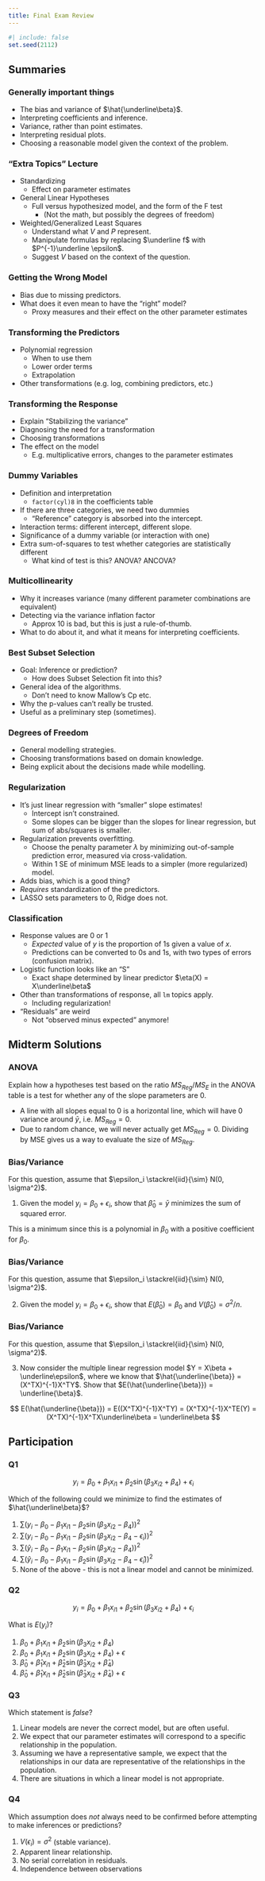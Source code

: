 ```yaml
---
title: Final Exam Review
---
```


```r
#| include: false
set.seed(2112)
```

## Summaries

### Generally important things

- The bias and variance of $\hat{\underline\beta}$.\lspace
- Interpreting coefficients and inference.\lspace
- Variance, rather than point estimates.\lspace
- Interpreting residual plots.\lspace
- Choosing a reasonable model given the context of the problem.

### "Extra Topics" Lecture

- Standardizing
    - Effect on parameter estimates\lspace
- General Linear Hypotheses
    - Full versus hypothesized model, and the form of the F test
        - (Not the math, but possibly the degrees of freedom)\lspace
- Weighted/Generalized Least Squares
    - Understand what $V$ and $P$ represent.
    - Manipulate formulas by replacing $\underline f$ with $P^{-1}\underline \epsilon$.
    - Suggest $V$ based on the context of the question.

### Getting the Wrong Model

- Bias due to missing predictors.\lspace
- What does it even mean to have the "right" model?
    - Proxy measures and their effect on the other parameter estimates

### Transforming the Predictors

- Polynomial regression
    - When to use them
    - Lower order terms
    - Extrapolation\lspace
- Other transformations (e.g. log, combining predictors, etc.)

### Transforming the Response

- Explain "Stabilizing the variance"\lspace
- Diagnosing the need for a transformation\lspace
- Choosing transformations\lspace
- The effect on the model
    - E.g. multiplicative errors, changes to the parameter estimates\lspace

### Dummy Variables

- Definition and interpretation
    - `factor(cyl)8` in the coefficients table\lspace
- If there are three categories, we need two dummies
    - "Reference" category is absorbed into the intercept.\lspace
- Interaction terms: different intercept, different slope.\lspace
- Significance of a dummy variable (or interaction with one)\lspace
- Extra sum-of-squares to test whether categories are statistically different
    - What kind of test is this? ANOVA? ANCOVA?

### Multicollinearity

- Why it increases variance (many different parameter combinations are equivalent)\lspace
- Detecting via the variance inflation factor
    - Approx 10 is bad, but this is just a rule-of-thumb.\lspace
- What to do about it, and what it means for interpreting coefficients.

### Best Subset Selection

- Goal: Inference or prediction?
    - How does Subset Selection fit into this?\lspace
- General idea of the algorithms.
    - Don't need to know Mallow's Cp etc.\lspace
- Why the p-values can't really be trusted.\lspace
- Useful as a preliminary step (sometimes).\lspace

### Degrees of Freedom

- General modelling strategies.\lspace
- Choosing transformations based on domain knowledge.\lspace
- Being explicit about the decisions made while modelling.

### Regularization

- It's just linear regression with "smaller" slope estimates!
    - Intercept isn't constrained.
    - Some slopes can be bigger than the slopes for linear regression, but sum of abs/squares is smaller.\lspace
- Regularization prevents overfitting.
    - Choose the penalty parameter $\lambda$ by minimizing out-of-sample prediction error, measured via cross-validation.
    - Within 1 SE of minimum MSE leads to a simpler (more regularized) model.\lspace
- Adds bias, which is a good thing?\lspace
- *Requires* standardization of the predictors.\lspace
- LASSO sets parameters to 0, Ridge does not.

### Classification

- Response values are 0 or 1
    - *Expected* value of $y$ is the proportion of 1s given a value of $x$.
    - Predictions can be converted to 0s and 1s, with two types of errors (confusion matrix).\lspace
- Logistic function looks like an "S"
    - Exact shape determined by linear predictor $\eta(X) = X\underline\beta$\lspace
- Other than transformations of response, all `lm` topics apply.
    - Including regularization!\lspace
- "Residuals" are weird 
    - Not "observed minus expected" anymore!



## Midterm Solutions

### ANOVA {.t}

Explain how a hypotheses test based on the ratio $MS_{Reg}/MS_E$ in the ANOVA table is a test for whether any of the slope parameters are 0. 

\pause

- A line with all slopes equal to 0 is a horizontal line, which will have 0 variance around $\bar y$, i.e. $MS_{Reg} = 0$.
- Due to random chance, we will never actually get $MS_{Reg} = 0$. Dividing by MSE gives us a way to evaluate the size of $MS_{Reg}$.


### Bias/Variance {.t}

For this question, assume that $\epsilon_i \stackrel{iid}{\sim} N(0, \sigma^2)$.

1. Given the model $y_i = \beta_0 + \epsilon_i$, show that $\hat\beta_0 = \bar y$ minimizes the sum of squared error.

\pause

\begin{align*}
\frac{1}{n}\sum(y_i - \hat y)^2 &= \frac{1}{n}\sum(y_i - \beta_0)^2\\
\frac{d}{d\beta}\frac{1}{n} &= \frac{1}{n}\sum(y_i - \beta_0)^2\\
&= \frac{2}{n}(\sum y_i - n\beta_0) \stackrel{set}{=}0\\
\implies \frac{2}{n}\sum y_i &= \frac{2}{n}n\beta_0 \implies \bar y = \beta_0
\end{align*}

This is a minimum since this is a polynomial in $\beta_0$ with a positive coefficient for $\beta_0$.

### Bias/Variance {.t}

For this question, assume that $\epsilon_i \stackrel{iid}{\sim} N(0, \sigma^2)$.

2. Given the model $y_i = \beta_0 + \epsilon_i$, show that $E(\hat\beta_0) = \beta_0$ and $V(\hat\beta_0) = \sigma^2/n$.

\pause

\begin{align*}
E(\hat\beta_0) &= E\left(\frac{1}{n}\sum y_i\right)= \frac{1}{n}\sum E(y_i)\\
&= \frac{1}{n}\sum E(\beta_0 + \epsilon_i)= \frac{1}{n}n\beta_0 = \beta_0
\end{align*}

\begin{align*}
V(\hat\beta_0) &= V\left(\frac{1}{n}\sum y_i\right)= \frac{1}{n^2}\sum V(y_i)\\
&= \frac{1}{n^2}\sum V(\beta_0 + \epsilon_i)= \frac{1}{n^2}n\sigma^2 = \frac{\sigma^2}{n}
\end{align*}


### Bias/Variance {.t}

For this question, assume that $\epsilon_i \stackrel{iid}{\sim} N(0, \sigma^2)$.

3. Now consider the multiple linear regression model $Y = X\beta + \underline\epsilon$, where we know that $\hat{\underline{\beta}} = (X^TX)^{-1}X^TY$. Show that $E(\hat{\underline{\beta}}) = \underline{\beta}$.

\pause

$$
E(\hat{\underline{\beta}}) = E((X^TX)^{-1}X^TY) = (X^TX)^{-1}X^TE(Y) = (X^TX)^{-1}X^TX\underline\beta = \underline\beta
$$

::: {.content-visible unless-profile="book"}


## Participation

### Q1
$$
y_i = \beta_0 + \beta_1x_{i1} + \beta_2\sin(\beta_3 x_{i2} + \beta_4) + \epsilon_i
$$

Which of the following could we minimize to find the estimates of $\hat{\underline\beta}$?

\pspace

1. $\sum(y_i - \beta_0 - \beta_1x_{i1} - \beta_2\sin(\beta_3 x_{i2} - \beta_4))^2$\lspace
2. $\sum(y_i - \beta_0 - \beta_1x_{i1} - \beta_2\sin(\beta_3 x_{i2} - \beta_4 - \epsilon_i))^2$\lspace
3. $\sum(\hat y_i - \beta_0 - \beta_1x_{i1} - \beta_2\sin(\beta_3 x_{i2} - \beta_4))^2$\lspace
4. $\sum(\hat y_i - \beta_0 - \beta_1x_{i1} - \beta_2\sin(\beta_3 x_{i2} - \beta_4 - \hat\epsilon_i))^2$\lspace
5. None of the above - this is not a linear model and cannot be minimized.


### Q2

$$
y_i = \beta_0 + \beta_1x_{i1} + \beta_2\sin(\beta_3 x_{i2} + \beta_4) + \epsilon_i
$$

What is $E(y_i)$?

\pspace

1. $\beta_0 + \beta_1x_{i1} + \beta_2\sin(\beta_3 x_{i2} + \beta_4)$\lspace
2. $\beta_0 + \beta_1x_{i1} + \beta_2\sin(\beta_3 x_{i2} + \beta_4) + \epsilon$\lspace
3. $\hat\beta_0 + \hat\beta_1x_{i1} + \hat\beta_2\sin(\hat\beta_3 x_{i2} + \hat\beta_4)$\lspace
4. $\hat\beta_0 + \hat\beta_1x_{i1} + \hat\beta_2\sin(\hat\beta_3 x_{i2} + \hat\beta_4) + \epsilon$

### Q3

Which statement is *false*?

1. Linear models are never the correct model, but are often useful.
2. We expect that our parameter estimates will correspond to a specific relationship in the population.
3. Assuming we have a representative sample, we expect that the relationships in our data are representative of the relationships in the population.
4. There are situations in which a linear model is not appropriate.

### Q4

Which assumption does *not* always need to be confirmed before attempting to make inferences or predictions?

\pspace

1. $V(\epsilon_i) = \sigma^2$ (stable variance).
2. Apparent linear relationship.
3. No serial correlation in residuals.
4. Independence between observations

:::




